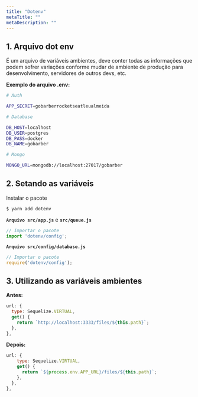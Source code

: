 ```yaml
---
title: "Dotenv"
metaTitle: ""
metaDescription: ""
---
```


## 1. Arquivo dot env

É um arquivo de variáveis ambientes, deve conter todas as informações que podem sofrer variações conforme mudar de ambiente de produção para desenvolvimento, servidores de outros devs, etc.

**Exemplo do arquivo .env:**

```zsh
# Auth

APP_SECRET=gobarberrocketseatleualmeida

# Database

DB_HOST=localhost
DB_USER=postgres
DB_PASS=docker
DB_NAME=gobarber

# Mongo

MONGO_URL=mongodb://localhost:27017/gobarber

```

## 2. Setando as variáveis

Instalar o pacote

```shell
$ yarn add dotenv
```

**`Arquivo src/app.js`** e **`src/queue.js`**

```js
// Importar o pacote
import 'dotenv/config';
```

**`Arquivo src/config/database.js`**

```js
// Importar o pacote
require('dotenv/config');
```

## 3. Utilizando as variáveis ambientes

**Antes:**

```js
url: {
  type: Sequelize.VIRTUAL,
  get() {
    return `http://localhost:3333/files/${this.path}`;
  },
},
```

**Depois:**

```js
url: {
    type: Sequelize.VIRTUAL,
    get() {
      return `${process.env.APP_URL}/files/${this.path}`;
    },
  },
},
```
